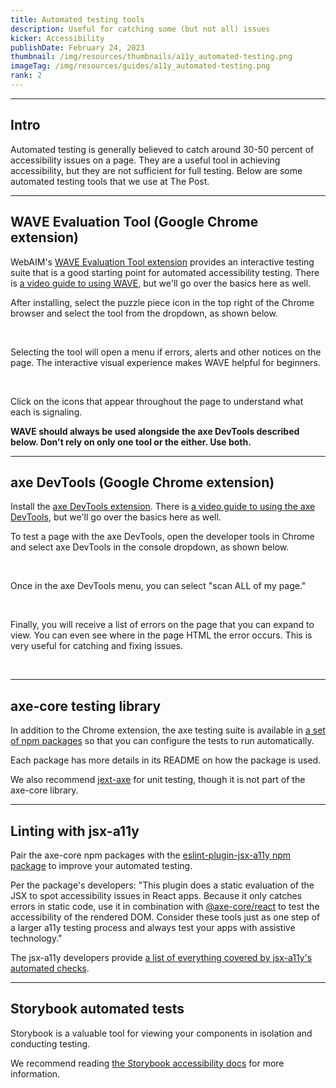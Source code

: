 ```yaml
---
title: Automated testing tools
description: Useful for catching some (but not all) issues
kicker: Accessibility
publishDate: February 24, 2023
thumbnail: /img/resources/thumbnails/a11y_automated-testing.png
imageTag: /img/resources/guides/a11y_automated-testing.png
rank: 2
---
```


---

## Intro

Automated testing is generally believed to catch around 30-50 percent of accessibility issues on a page. They are a useful tool in achieving accessibility, but they are not sufficient for full testing. Below are some automated testing tools that we use at The Post.

---

## WAVE Evaluation Tool (Google Chrome extension)

WebAIM's [WAVE Evaluation Tool extension](https://chrome.google.com/webstore/detail/wave-evaluation-tool/jbbplnpkjmmeebjpijfedlgcdilocofh?hl=en-US) provides an interactive testing suite that is a good starting point for automated accessibility testing. There is [a video guide to using WAVE](https://www.youtube.com/watch?v=ITUDiTgAZY0), but we'll go over the basics here as well.

After installing, select the puzzle piece icon in the top right of the Chrome browser and select the tool from the dropdown, as shown below.

<Container>
  <Box css={{ display: "flex", justifyContent: "center", margin: "auto" }}>
    <InlineImage
      width={836}
      height={448}
      src="/images/wave-step-one.png"
      alt="Screenshot shows The Washington Post homepage with the Chrome browser extensions menu open in the top right corner of the browser. The WAVE Evaluation Tool is highlighted in the menu as the user has it in focus."
    />
  </Box>
</Container>
<br />

Selecting the tool will open a menu if errors, alerts and other notices on the page. The interactive visual experience makes WAVE helpful for beginners.

<Container>
  <Box css={{ display: "flex", justifyContent: "center", margin: "auto" }}>
    <InlineImage
      width={836}
      height={448}
      src="/images/wave-step-two.png"
      alt="Screenshot shows The Washington Post homepage with the The WAVE Evaluation Tool menu open on the left side of the screen. The menu lists a summary of errors, alerts and other notices on the page, and the homepage itself has colorful icons sprinkled throughout it to show where the tool's audit flagged things that can be viewed in more detail."
    />
  </Box>
</Container>
<br />

Click on the icons that appear throughout the page to understand what each is signaling.

**WAVE should always be used alongside the axe DevTools described below. Don't rely on only one tool or the either. Use both.**

---

## axe DevTools (Google Chrome extension)

Install the [axe DevTools extension](https://chrome.google.com/webstore/detail/axe-devtools-web-accessib/lhdoppojpmngadmnindnejefpokejbdd?hl=en-US). There is [a video guide to using the axe DevTools](https://www.youtube.com/watch?v=iRGB40c_YJc&t=36s), but we'll go over the basics here as well.

To test a page with the axe DevTools, open the developer tools in Chrome and select axe DevTools in the console dropdown, as shown below.

<Container>
  <Box css={{ display: "flex", justifyContent: "center", margin: "auto" }}>
    <InlineImage
      width={836}
      height={448}
      src="/images/axe-dev-tools-step-one.png"
      alt="Screenshot shows the Chrome dev tools menu open to the right of The Washington Post homepage. In the Chrome dev tools' 'More tabs' dropdown menu, the axe DevTools extension is highlighted as the user has it in focus."
    />
  </Box>
</Container>
<br />

Once in the axe DevTools menu, you can select "scan ALL of my page."

<Container>
  <Box css={{ display: "flex", justifyContent: "center", margin: "auto" }}>
    <InlineImage
      width={836}
      height={448}
      src="/images/axe-dev-tools-step-two.png"
      alt="Screenshot shows the axe DevTools menu open to the right of The Post's homepage. In the axe DevTools menu, 'Scan ALL of my page' is highlighted as the user has it in focus."
    />
  </Box>
</Container>
<br />

Finally, you will receive a list of errors on the page that you can expand to view. You can even see where in the page HTML the error occurs. This is very useful for catching and fixing issues.

<Container>
  <Box css={{ display: "flex", justifyContent: "center", margin: "auto" }}>
    <InlineImage
      width={836}
      height={448}
      src="/images/axe-dev-tools-step-three.png"
      alt="Screenshot shows the axe DevTools menu open to the right of The Post's homepage. In the axe DevTools menu, the results of full page scan are shown. A total of 45 issues were flagged, and the details of the first issue are expanded below the total."
    />
  </Box>
</Container>
<br />

---

## axe-core testing library

In addition to the Chrome extension, the axe testing suite is available in [a set of npm packages](https://github.com/dequelabs/axe-core-npm) so that you can configure the tests to run automatically.

Each package has more details in its README on how the package is used.

We also recommend [jext-axe](https://github.com/nickcolley/jest-axe) for unit testing, though it is not part of the axe-core library.

---

## Linting with jsx-a11y

Pair the axe-core npm packages with the [eslint-plugin-jsx-a11y npm package](https://www.npmjs.com/package/eslint-plugin-jsx-a11y) to improve your automated testing.

Per the package's developers: "This plugin does a static evaluation of the JSX to spot accessibility issues in React apps. Because it only catches errors in static code, use it in combination with [@axe-core/react](https://github.com/dequelabs/axe-core-npm/tree/develop/packages/react) to test the accessibility of the rendered DOM. Consider these tools just as one step of a larger a11y testing process and always test your apps with assistive technology."

The jsx-a11y developers provide [a list of everything covered by jsx-a11y's automated checks](https://www.npmjs.com/package/eslint-plugin-jsx-a11y#user-content-supported-rules).

---

## Storybook automated tests

Storybook is a valuable tool for viewing your components in isolation and conducting testing.

We recommend reading [the Storybook accessibility docs](https://storybook.js.org/docs/react/writing-tests/accessibility-testing) for more information.

